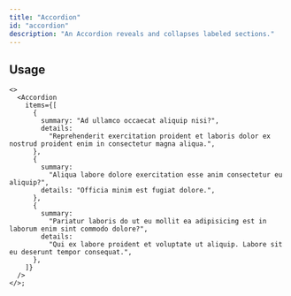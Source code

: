 ```yaml
---
title: "Accordion"
id: "accordion"
description: "An Accordion reveals and collapses labeled sections."
---
```


## Usage

```tsx live
<>
  <Accordion
    items={[
      {
        summary: "Ad ullamco occaecat aliquip nisi?",
        details:
          "Reprehenderit exercitation proident et laboris dolor ex nostrud proident enim in consectetur magna aliqua.",
      },
      {
        summary:
          "Aliqua labore dolore exercitation esse anim consectetur eu aliquip?",
        details: "Officia minim est fugiat dolore.",
      },
      {
        summary:
          "Pariatur laboris do ut eu mollit ea adipisicing est in laborum enim sint commodo dolore?",
        details:
          "Qui ex labore proident et voluptate ut aliquip. Labore sit eu deserunt tempor consequat.",
      },
    ]}
  />
</>;
```
